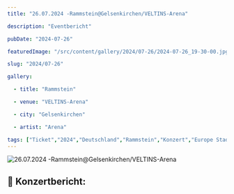 ```yaml
---
title: "26.07.2024 -Rammstein@Gelsenkirchen/VELTINS-Arena"

description: "Eventbericht"

pubDate: "2024-07-26"

featuredImage: "/src/content/gallery/2024/07-26/2024-07-26_19-30-00.jpg"

slug: "2024/07-26"

gallery:

  - title: "Rammstein"

  - venue: "VELTINS-Arena"

  - city: "Gelsenkirchen"

  - artist: "Arena"

tags: ["Ticket","2024","Deutschland","Rammstein","Konzert","Europe Stadium Tour 2024","Gelsenkirchen","Arena AufSchalke"]
---
```


![26.07.2024 -Rammstein@Gelsenkirchen/VELTINS-Arena](../../../gallery/2024/07-26/2024-07-26_19-30-00.jpg)

## 🎤 Konzertbericht: